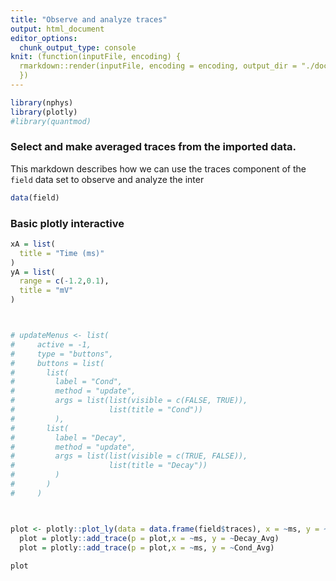```yaml
---
title: "Observe and analyze traces"
output: html_document
editor_options: 
  chunk_output_type: console
knit: (function(inputFile, encoding) {
  rmarkdown::render(inputFile, encoding = encoding, output_dir = "./doc")
  })
---
```


```r
library(nphys)
library(plotly)
#library(quantmod)
```

### Select and make averaged traces from the imported data.

This markdown describes how we can use the traces component of the `field` data set to observe and analyze the inter

```r
data(field)
```

### Basic plotly interactive

```r

xA = list(
  title = "Time (ms)"
)
yA = list(
  range = c(-1.2,0.1),
  title = "mV"
)



# updateMenus <- list(
#     active = -1,
#     type = "buttons",
#     buttons = list(
#       list(
#         label = "Cond",
#         method = "update",
#         args = list(list(visible = c(FALSE, TRUE)),
#                     list(title = "Cond"))
#         ),
#       list(
#         label = "Decay",
#         method = "update",
#         args = list(list(visible = c(TRUE, FALSE)),
#                     list(title = "Decay"))
#         )
#       )
#     )



plot <- plotly::plot_ly(data = data.frame(field$traces), x = ~ms, y = ~Bl_Avg, type = "scatter", mode = "markers")
  plot = plotly::add_trace(p = plot,x = ~ms, y = ~Decay_Avg)
  plot = plotly::add_trace(p = plot,x = ~ms, y = ~Cond_Avg)
      
plot

```











